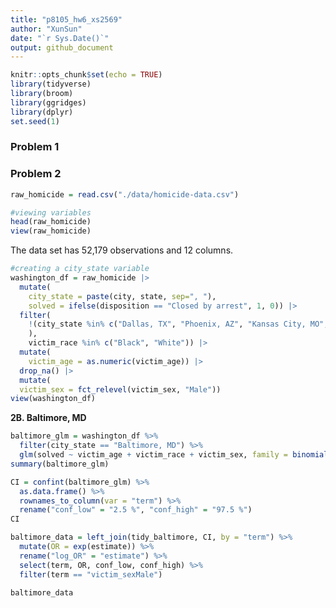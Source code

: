```yaml
---
title: "p8105_hw6_xs2569"
author: "XunSun"
date: "`r Sys.Date()`"
output: github_document
---
```

```r
knitr::opts_chunk$set(echo = TRUE)
library(tidyverse)
library(broom)
library(ggridges)
library(dplyr)
set.seed(1)
```

### Problem 1
### Problem 2
```r
raw_homicide = read.csv("./data/homicide-data.csv")

#viewing variables
head(raw_homicide)
view(raw_homicide)
```
The data set has 52,179 observations and 12 columns. 

```r
#creating a city_state variable
washington_df = raw_homicide |>
  mutate(
    city_state = paste(city, state, sep=", "),
    solved = ifelse(disposition == "Closed by arrest", 1, 0)) |>
  filter(
    !(city_state %in% c("Dallas, TX", "Phoenix, AZ", "Kansas City, MO", "Tulsa, AL")
    ),
    victim_race %in% c("Black", "White")) |>
  mutate(
    victim_age = as.numeric(victim_age)) |>
  drop_na() |>
  mutate(
  victim_sex = fct_relevel(victim_sex, "Male"))
view(washington_df)
```



**2B. Baltimore, MD**
```r
baltimore_glm = washington_df %>% 
  filter(city_state == "Baltimore, MD") %>%  
  glm(solved ~ victim_age + victim_race + victim_sex, family = binomial(), data = .)
summary(baltimore_glm)

CI = confint(baltimore_glm) %>% 
  as.data.frame() %>% 
  rownames_to_column(var = "term") %>%
  rename("conf_low" = "2.5 %", "conf_high" = "97.5 %")
CI

baltimore_data = left_join(tidy_baltimore, CI, by = "term") %>% 
  mutate(OR = exp(estimate)) %>% 
  rename("log_OR" = "estimate") %>% 
  select(term, OR, conf_low, conf_high) %>% 
  filter(term == "victim_sexMale")
  
baltimore_data
```

